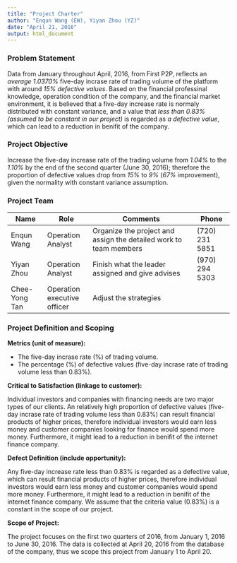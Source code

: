 ```yaml
---
title: "Project Charter"
author: "Enqun Wang (EW), Yiyan Zhou (YZ)"
date: "April 21, 2016"
output: html_document
---
```


### Problem Statement

Data from January throughout April, 2016, from First P2P, reflects an *average 1.0370%* five-day incrase rate of trading volume of the platform with around *15% defective values*. Based on the financial professinal knowledge, operation condition of the company, and the financial market environment, it is believed that a five-day increase rate is normaly distributed with constant variance, and a value that *less than 0.83% (assumed to be constant in our project)* is regarded as *a defective value*, which can lead to a reduction in benifit of the company.

### Project Objective

Increase the five-day increase rate of the trading volume from *1.04%* to the *1.10%* by the end of the second quarter (June 30, 2016); therefore the proportion of defective values drop from *15%* to *9%* (*67%* improvement), given the normality with constant variance assumption.

### Project Team

| Name | Role | Comments | Phone |
|-------------|----------------|------------------------------------|-------------|
|Enqun Wang |Operation Analyst |Organize the project and assign the detailed work to team members | (720) 231 5851 |
|Yiyan Zhou |Operation Analyst |Finish what the leader assigned and give advises |(970) 294 5303 |
|Chee-Yong Tan |Operation executive officer |Adjust the strategies | |

### Project Definition and Scoping

**Metrics (unit of measure):**

- The five-day incrase rate (%) of trading volume.
- The percentage (%) of defective values (five-day incrase rate of trading volume less than 0.83%). 

**Critical to Satisfaction (linkage to customer):**

Individual investors and companies with financing needs are two major types of our clients. An relatively high proportion of defective values (five-day incrase rate of trading volume less than 0.83%) can result financial products of higher prices, therefore individual investors would earn less money and customer companies looking for finance would spend more money. Furthermore, it might lead to a reduction in benifit of the internet finance company.

**Defect Definition (include opportunity):**

Any five-day increase rate less than 0.83% is regarded as a defective value, which can result financial products of higher prices, therefore individual investors would earn less money and customer companies would spend more money. Furthermore, it might lead to a reduction in benifit of the internet finance company. We assume that the criteria value (0.83%) is a constant in the scope of our project.

**Scope of Project:**

The project focuses on the first two quarters of 2016, from January 1, 2016 to June 30, 2016. The data is collected at April 20, 2016 from the database of the company, thus we scope this project from January 1 to April 20.
